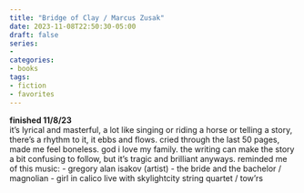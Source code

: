 ```yaml
---
title: "Bridge of Clay / Marcus Zusak"
date: 2023-11-08T22:50:30-05:00
draft: false
series: 
- 
categories: 
- books
tags:
- fiction
- favorites
---
```


**finished 11/8/23**   \
it’s lyrical and masterful, a lot like singing or riding a horse or telling a story, there’s a rhythm to it, it ebbs and flows. cried through the last 50 pages, made me feel boneless. god i love my family. the writing can make the story a bit confusing to follow, but it's tragic and brilliant anyways. reminded me of this music:
- gregory alan isakov (artist)
- the bride and the bachelor / magnolian
- girl in calico live with skylightcity string quartet / tow'rs